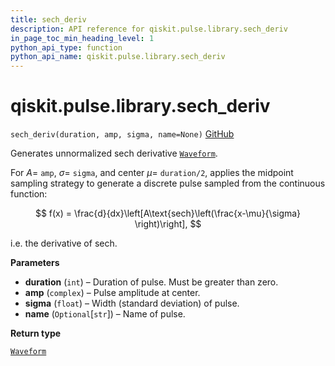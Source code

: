 ```yaml
---
title: sech_deriv
description: API reference for qiskit.pulse.library.sech_deriv
in_page_toc_min_heading_level: 1
python_api_type: function
python_api_name: qiskit.pulse.library.sech_deriv
---
```


# qiskit.pulse.library.sech\_deriv

<span id="qiskit.pulse.library.sech_deriv" />

`sech_deriv(duration, amp, sigma, name=None)` [GitHub](https://github.com/qiskit/qiskit/tree/stable/0.21/qiskit/pulse/library/discrete.py "view source code")

Generates unnormalized sech derivative [`Waveform`](qiskit.pulse.library.Waveform "qiskit.pulse.library.Waveform").

For $A=$ `amp`, $\sigma=$ `sigma`, and center $\mu=$ `duration/2`, applies the midpoint sampling strategy to generate a discrete pulse sampled from the continuous function:

$$
f(x) = \frac{d}{dx}\left[A\text{sech}\left(\frac{x-\mu}{\sigma} \right)\right],
$$

i.e. the derivative of $\text{sech}$.

**Parameters**

*   **duration** (`int`) – Duration of pulse. Must be greater than zero.
*   **amp** (`complex`) – Pulse amplitude at center.
*   **sigma** (`float`) – Width (standard deviation) of pulse.
*   **name** (`Optional`\[`str`]) – Name of pulse.

**Return type**

[`Waveform`](qiskit.pulse.library.Waveform "qiskit.pulse.library.waveform.Waveform")

